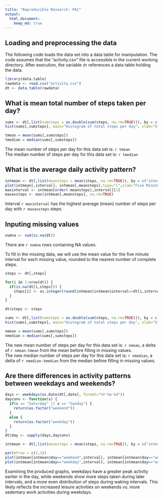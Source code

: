 ```yaml
---
title: "Reproducible Research: PA1"
output: 
  html_document:
    keep_md: true
---
```


## Loading and preprocessing the data  

The following code loads the data set into a data table for manipulation. The code assumes that the "activity.csv" file is accessible in the current working directory. After execution, the variable `dt` references a data table holding the data.

```r
library(data.table)
rawdata <- read.csv("activity.csv")
dt <- data.table(rawdata)
```

## What is mean total number of steps taken per day?  


```r

sums <- dt[,list(sumsteps = as.double(sum(steps, na.rm=TRUE))), by = c("date")]
hist(sums[,sumsteps], main="Histogram of total steps per day", xlab="Steps")

tmean = mean(sums[,sumsteps])
tmedian = median(sums[,sumsteps])
```

The mean number of steps per day for this data set is: `r tmean`  
The median number of steps per day for this data set is: `r tmedian`  

## What is the average daily activity pattern?  

```r
intmean <- dt[,list(meansteps = mean(steps, na.rm=TRUE)), by = c("interval")]
plot(intmean[,interval], intmean[,meansteps],type="l",xlab="Five Minute Interval",ylab="Average Steps",main="Average Steps per Five Minute Interval")
maxinterval <- intmean[order(-meansteps),interval][1]
maxavsteps <- max(intmean[,meansteps], na.rm=TRUE)
```

Interval `r maxinterval` has the highest average (mean) number of steps per day with `r maxavsteps` steps.

## Inputing missing values  

```r
numna <- sum(is.na(dt))
```

There are `r numna` rows containing NA values.  

To fill in the missing data, we will use the mean value for the five minute interval for each missing value, rounded to the nearest number of complete steps.  

```r
steps <- dt[,steps]

for(i in 1:nrow(dt)) {
  if(is.na(dt[i,steps])) {
    steps[i] <- as.integer(round(intmean[intmean$interval==dt[i,interval],meansteps]))
  }
}

dt$steps <- steps

sums <- dt[,list(sumsteps = as.double(sum(steps, na.rm=TRUE))), by = c("date")]
hist(sums[,sumsteps], main="Histogram of total steps per day", xlab="Steps")

nmean = mean(sums[,sumsteps])
nmedian = median(sums[,sumsteps])
```

The new mean number of steps per day for this data set is: `r nmean`, a delta of `r nmean-tmean` from the mean before filling in missing values.    
The new median number of steps per day for this data set is: `r nmedian`, a delta of `r nmedian-tmedian` from the median before filling in missing values.  

## Are there differences in activity patterns between weekdays and weekends?  


```r
days <- weekdays(as.Date(dt[,date], format="%Y-%m-%d"))
dayconv <- function(x) {
  if(x == "Saturday" || x == "Sunday") {
    return(as.factor("weekend"))
  }
  else { 
    return(as.factor("weekday")) 
  }
}
dt$day <- sapply(days,dayconv)

intmean <- dt[,list(meansteps = mean(steps, na.rm=TRUE)), by = c("interval","day")]

par(mfrow = c(2,1))
plot(intmean[intmean$day=="weekend",interval], intmean[intmean$day=="weekend",meansteps],type="l",xlab="Five Minute Interval",ylab="Average Steps",main="Average Steps per Five Minute Interval: Weekend")
plot(intmean[intmean$day=="weekday",interval], intmean[intmean$day=="weekday",meansteps],type="l",xlab="Five Minute Interval",ylab="Average Steps",main="Average Steps per Five Minute Interval: Weekday")
```

Examining the produced graphs, weekdays have a greater peak activity earlier in the day, while weekends show more steps taken during later intervals, and a more even distribution of steps during waking intervals. This likely reflects the increased leisure activities on weekends vs. more sedentary work activities during weekdays.
